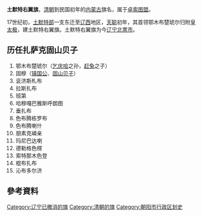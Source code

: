 {{about|东土默特的土默特右翼旗|西土默特的土默特右旗|土默特右旗}}

'''土默特右翼旗'''，[[清朝|清朝]]到民国初年的[[内蒙古|内蒙古]]旗名，属于[[卓索图盟|卓索图盟]]。

17世纪初，[[土默特部|土默特部]]一支东迁至[[辽西|辽西]]地区，[[天聪|天聪]]初年，其首领鄂木布楚琥尔归附[[皇太极|皇太极]]，建土默特右翼旗。土默特右翼旗为今[[辽宁|辽宁]][[北票市|北票市]]。 

==历任扎萨克固山贝子==
# 鄂木布楚琥尔（[[乞庆哈|乞庆哈]]之孙，[[赶兔|赶兔]]之子）
# 固穆（[[镇国公|镇国公]]、[[固山贝子|固山贝子]]）   
# 衮济斯札布
# 拉斯扎布
# 班第
# 哈穆嘎巴雅斯呼朗图
# 垂扎布
# 色布腾栋罗布
# 色布腾喇什
# 朋素克嶙亲
# 玛尼巴达喇
# 德勒格色楞
# 索特那木色登
# 棍布扎布
# 沁布多尔济

== 參考資料 ==
{{reflist}}

{{中華民國熱河省行政區劃}}

{{DEFAULTSORT:T}}
[[Category:辽宁已撤消的旗|Category:辽宁已撤消的旗]]
[[Category:清朝的旗|Category:清朝的旗]]
[[Category:朝阳市行政区划史|Category:朝阳市行政区划史]]